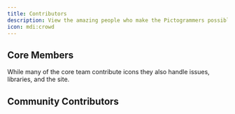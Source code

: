 ```yaml
---
title: Contributors
description: View the amazing people who make the Pictogrammers possible.
icon: mdi:crowd
---
```


## Core Members

While many of the core team contribute icons they also handle issues, libraries, and the site.

<Contributors view='core' />

## Community Contributors

<Contributors view='community' />
